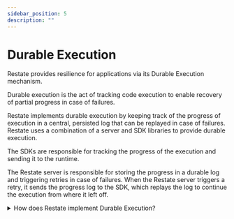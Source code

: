 ```yaml
---
sidebar_position: 5
description: ""
---
```



# Durable Execution

Restate provides resilience for applications via its Durable Execution mechanism.

Durable execution is the act of tracking code execution to enable recovery of partial progress in case of failures.

Restate implements durable execution by keeping track of the progress of execution in a central, persisted log that can be replayed in case of failures.
Restate uses a combination of a server and SDK libraries to provide durable execution.

The SDKs are responsible for tracking the progress of the execution and sending it to the runtime.

The Restate server is responsible for storing the progress in a durable log and triggering retries in case of failures.
When the Restate server triggers a retry, it sends the progress log to the SDK, which replays the log to continue the execution from where it left off.


<DurableExecutionAnimation/>

<details>
<summary>How does Restate implement Durable Execution?</summary>

The animation above shows Durable Execution during a failure-free scenario.
Each incoming request gets persisted by the Restate Server.
The server creates a new journal and adds the request details to it.

Then the server invokes the handler that was specified in the request.
The server knows on which endpoint the handler is served because the handlers on that endpoint were registered in Restate earlier on (see [Registration](/operate/registration)).

The handler starts executing. Every time the code uses the Restate context `ctx`, the SDK notifies the Restate server of the execution of this action.
The Restate server then adds this action as a new entry to the journal.
Once an action has made it into the journal, it will never get re-executed on retries but just resolved with the journaled result.

RPC calls to other services also go via Restate. You can see that when the CartService invokes the TicketService to reserve the ticket, the request gets proxied by Restate.
This request again gets persisted and leads to the creation of a new journal in the Restate server.
Restate executes the TicketService reserve handler and then proxies the response again back to the CartService.
The CartService receives the response and continues execution until it has finally succeeded.

In case of a failure (e.g. timeout,  infrastructure crash, network glitch), Restate will retry the execution by invoking the handler again and sending over the latest version of the journal.
The handler then starts executing again and whenever it encounters an action on the Restate context, it will skip execution and will inject the response it finds in the journal.
This way the handler can recover up to the point where it crashed.

This mechanism is also used for efficiency gains when running on function-as-a-service (FaaS) platform such as AWS Lambda.
If the cart service would be deployed on a FaaS platform, then Restate would let the function suspend whenever it is waiting for something that gets managed by Restate (e.g. RPC, timers, awakeables).
Once Restate has received the response or once the timer has fired, Restate reinvokes the function, sends over the partial journal and lets the code execution continue where it left off.
</details>